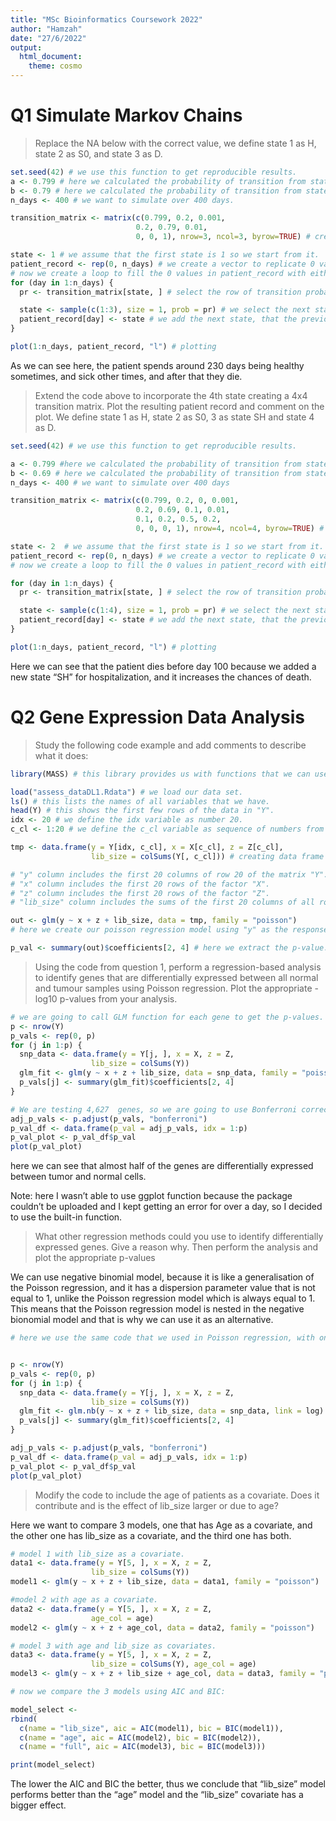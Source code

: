 ```yaml
---
title: "MSc Bioinformatics Coursework 2022"
author: "Hamzah"
date: "27/6/2022"
output: 
  html_document:
    theme: cosmo
---
```



# Q1 Simulate Markov Chains





> Replace the NA below with the correct value, we define state 1 as H, state 2 as S0, and state 3 as D.

```r
set.seed(42) # we use this function to get reproducible results.
a <- 0.799 # here we calculated the probability of transition from state 1 to state 1 by subtracting the other probabilities of transitioning of state 1 (0.2 + 0.001) from the total 1.
b <- 0.79 # here we calculated the probability of transition from state 2 to state 2 by subtracting the other probabilities of transitioning of state 2 (0.2 + 0.01) from the total 1.
n_days <- 400 # we want to simulate over 400 days.

transition_matrix <- matrix(c(0.799, 0.2, 0.001,
                            0.2, 0.79, 0.01,
                            0, 0, 1), nrow=3, ncol=3, byrow=TRUE) # creating matrix of 3x3 containing the 3 states and their transitioning.

state <- 1 # we assume that the first state is 1 so we start from it.
patient_record <- rep(0, n_days) # we create a vector to replicate 0 values for the number of days (400).
# now we create a loop to fill the 0 values in patient_record with either 1,2 or 3, depending on the probability of every transition.
for (day in 1:n_days) {
  pr <- transition_matrix[state, ] # select the row of transition probabilities of the current state.

  state <- sample(c(1:3), size = 1, prob = pr) # we select the next state (either 1,2 or 3) based on the  probabilities of transitioning of pr.  
  patient_record[day] <- state # we add the next state, that the previous state transitioned to, to the vector that we created earlier (patient_record).
}

plot(1:n_days, patient_record, "l") # plotting
```

 As we can see here, the patient spends around 230 days being healthy sometimes, and sick other times, and after that they die.
 
 
 
 
 

> Extend the code above to incorporate the 4th state creating a 4x4 transition matrix. Plot the resulting patient record and comment on the plot. We define state 1 as H, state 2 as S0, 3 as state SH and state 4 as D.

```r
set.seed(42) # we use this function to get reproducible results.

a <- 0.799 #here we calculated the probability of transition from state 1 to state 1 by subtracting the other probabilities of state 1 transitioning (0.2 + 0.001 + 0) from the total 1.
b <- 0.69 # here we calculated the probability of transition from state 2 to state 2 by subtracting the other probabilities of state 2 transitioning (0.2 + 0.01 + 0.1) from the total 1.
n_days <- 400 # we want to simulate over 400 days

transition_matrix <- matrix(c(0.799, 0.2, 0, 0.001,
                            0.2, 0.69, 0.1, 0.01,
                            0.1, 0.2, 0.5, 0.2,
                            0, 0, 0, 1), nrow=4, ncol=4, byrow=TRUE) # creating matrix of 4x4 containing the 4 states and their transitioning.

state <- 2  # we assume that the first state is 1 so we start from it.
patient_record <- rep(0, n_days) # we create a vector to replicate 0 values for the number of days (400).
# now we create a loop to fill the 0 values in patient_record with either 1, 2, 3 or 4, depending on the probability of every transition.

for (day in 1:n_days) {
  pr <- transition_matrix[state, ] # select the row of transition probabilities of the current state.

  state <- sample(c(1:4), size = 1, prob = pr) # we select the next state (either 1, 2, 3 or 4) based on the  probabilities of transitioning of pr.  
  patient_record[day] <- state # we add the next state, that the previous state transitioned to, to the vector that we created earlier (patient_record).
}

plot(1:n_days, patient_record, "l") # plotting
```

 Here we can see that the patient dies before day 100 because we added a new state "SH" for hospitalization, and it increases the chances of death. 
 
 
 
 
# Q2 Gene Expression Data Analysis

> Study the following code example and add comments to describe what it does: 
 
 
```r
library(MASS) # this library provides us with functions that we can use in regression. 

load("assess_dataDL1.Rdata") # we load our data set.
ls() # this lists the names of all variables that we have. 
head(Y) # this shows the first few rows of the data in "Y".
idx <- 20 # we define the idx variable as number 20.
c_cl <- 1:20 # we define the c_cl variable as sequence of numbers from 1 to 20. 

tmp <- data.frame(y = Y[idx, c_cl], x = X[c_cl], z = Z[c_cl],
                  lib_size = colSums(Y[, c_cl])) # creating data frame 

# "y" column includes the first 20 columns of row 20 of the matrix "Y".
# "x" column includes the first 20 rows of the factor "X".
# "z" column includes the first 20 rows of the factor "Z".
# "lib_size" column includes the sums of the first 20 columns of all rows of the matrix "Y"

out <- glm(y ~ x + z + lib_size, data = tmp, family = "poisson") 
# here we create our poisson regression model using "y" as the response, and "x", "z", and "lib_size" as covariates. 

p_val <- summary(out)$coefficients[2, 4] # here we extract the p-value. 
```
 
> Using the code from question 1, perform a regression-based analysis to identify genes that are differentially expressed between all normal and tumour samples using Poisson regression. Plot the appropriate -log10 p-values from your analysis.

```r
# we are going to call GLM function for each gene to get the p-values.
p <- nrow(Y)
p_vals <- rep(0, p)
for (j in 1:p) {
  snp_data <- data.frame(y = Y[j, ], x = X, z = Z,
                  lib_size = colSums(Y))
  glm_fit <- glm(y ~ x + z + lib_size, data = snp_data, family = "poisson") 
  p_vals[j] <- summary(glm_fit)$coefficients[2, 4]
}
```

```r
# We are testing 4,627  genes, so we are going to use Bonferroni correction to adjust p-values before we plot them. 
adj_p_vals <- p.adjust(p_vals, "bonferroni")
p_val_df <- data.frame(p_val = adj_p_vals, idx = 1:p)
p_val_plot <- p_val_df$p_val
plot(p_val_plot)
```


here we can see that almost half of the genes are differentially expressed between tumor and normal cells.

Note: here I wasn't able to use ggplot function because the package couldn't be uploaded and I kept getting an error for over a day, so I decided to use the built-in function.




> What other regression methods could you use to identify differentially expressed genes. Give a reason why. Then perform the analysis and plot the appropriate p-values

We can use negative binomial model, because it is like a generalisation of the Poisson regression, and it has a dispersion parameter value that is not equal to 1, unlike the Poisson regression model which is always equal to 1. This means that the Poisson regression model is nested in the negative bionomial model and that is why we can use it as an alternative.  
```r
# here we use the same code that we used in Poisson regression, with only changing the regression function.


p <- nrow(Y)
p_vals <- rep(0, p)
for (j in 1:p) {
  snp_data <- data.frame(y = Y[j, ], x = X, z = Z,
                  lib_size = colSums(Y))
  glm_fit <- glm.nb(y ~ x + z + lib_size, data = snp_data, link = log) 
  p_vals[j] <- summary(glm_fit)$coefficients[2, 4]
}
```

```r
adj_p_vals <- p.adjust(p_vals, "bonferroni")
p_val_df <- data.frame(p_val = adj_p_vals, idx = 1:p)
p_val_plot <- p_val_df$p_val
plot(p_val_plot)
```


> Modify the code to include the age of patients as a covariate. Does it contribute and is the effect of lib_size larger or due to age?

Here we want to compare 3 models, one that has Age as a covariate, and the other one has lib_size as a covariate, and the third one has both.


```r
# model 1 with lib_size as a covariate.
data1 <- data.frame(y = Y[5, ], x = X, z = Z,
                  lib_size = colSums(Y))
model1 <- glm(y ~ x + z + lib_size, data = data1, family = "poisson")

#model 2 with age as a covariate.
data2 <- data.frame(y = Y[5, ], x = X, z = Z,
                  age_col = age)
model2 <- glm(y ~ x + z + age_col, data = data2, family = "poisson")

# model 3 with age and lib_size as covariates.
data3 <- data.frame(y = Y[5, ], x = X, z = Z,
                  lib_size = colSums(Y), age_col = age)
model3 <- glm(y ~ x + z + lib_size + age_col, data = data3, family = "poisson")

# now we compare the 3 models using AIC and BIC:

model_select <-
rbind(
  c(name = "lib_size", aic = AIC(model1), bic = BIC(model1)),
  c(name = "age", aic = AIC(model2), bic = BIC(model2)),
  c(name = "full", aic = AIC(model3), bic = BIC(model3)))

print(model_select)
```



 
The lower the AIC and BIC the better, thus we conclude that "lib_size" model performs better than the "age" model and the "lib_size" covariate has a bigger effect.